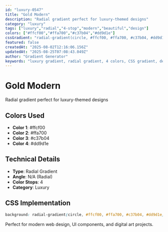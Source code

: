 ```yaml
---
id: "luxury-0547"
title: "Gold Modern"
description: "Radial gradient perfect for luxury-themed designs"
category: "luxury"
tags: ["luxury","radial","4-stop","modern","beautiful","design"]
colors: ["#ffcf00","#ffa700","#c37b04","#dd9d1e"]
cssGradient: "radial-gradient(circle, #ffcf00, #ffa700, #c37b04, #dd9d1e)"
featured: false
createdAt: "2025-08-02T12:16:06.156Z"
updatedAt: "2025-08-25T07:08:43.049Z"
author: "Gradient Generator"
keywords: "luxury gradient, radial gradient, 4 colors, CSS gradient, design, #ffcf00, #ffa700, #c37b04, #dd9d1e"
---
```


# Gold Modern

Radial gradient perfect for luxury-themed designs

## Colors Used
- **Color 1**: #ffcf00
- **Color 2**: #ffa700
- **Color 3**: #c37b04
- **Color 4**: #dd9d1e

## Technical Details
- **Type**: Radial Gradient
- **Angle**: N/A (Radial)
- **Color Stops**: 4
- **Category**: Luxury

## CSS Implementation
```css
background: radial-gradient(circle, #ffcf00, #ffa700, #c37b04, #dd9d1e);
```

Perfect for modern web design, UI components, and digital art projects.
